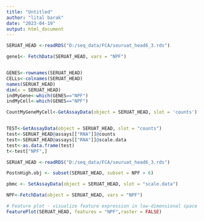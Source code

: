 ```yaml
---
title: "Untitled"
author: "lital barak"
date: "2023-04-19"
output: html_document
---
```

```r


SERUAT_HEAD <-readRDS("D:/seq_data/FCA/seuruat_head6_3.rds")

gene1<- FetchData(SERUAT_HEAD, vars = "NPF")


GENES<-rownames(SERUAT_HEAD)
CELLs<-colnames(SERUAT_HEAD)
names(SERUAT_HEAD)
dim(x = SERUAT_HEAD)
indMyGene<-which(GENES=="NPF")
indMyCell<-which(GENES=="NPF")

CountMyGeneMyCell<-GetAssayData(object = SERUAT_HEAD, slot = 'counts')[indMyGene, indMyCell]


TEST<-GetAssayData(object = SERUAT_HEAD, slot = "counts")
test<-SERUAT_HEAD@assays[["RNA"]]@counts
test<-SERUAT_HEAD@assays[["RNA"]]@scale.data
test<-as.data.frame(test)
t<-test["NPF",]

```

```r
SERUAT_HEAD <-readRDS("D:/seq_data/FCA/seuruat_head6_3.rds")

PostnHigh.obj <- subset(SERUAT_HEAD, subset = NPF > 6)

pbmc <- SetAssayData(object = SERUAT_HEAD, slot = "scale.data")

NPF<-FetchData(object = SERUAT_HEAD, vars = "NPF")

# Feature plot - visualize feature expression in low-dimensional space
FeaturePlot(SERUAT_HEAD, features = "NPF",raster = FALSE)

```

